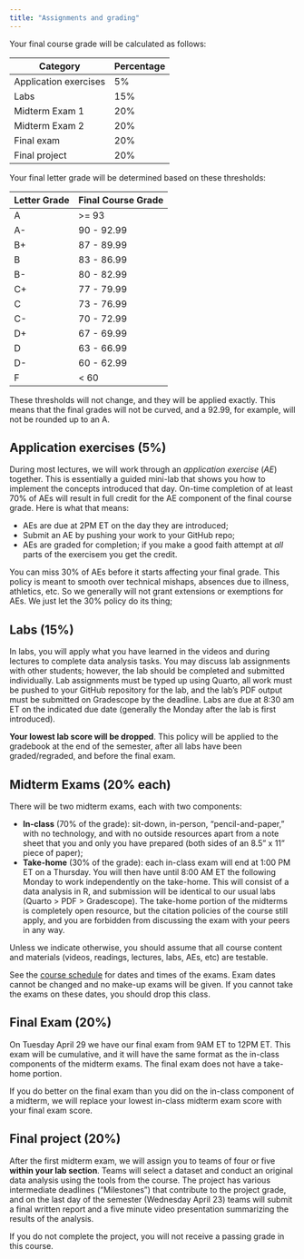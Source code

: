 ```yaml
---
title: "Assignments and grading"
---
```


Your final course grade will be calculated as follows:

| Category              | Percentage |
|-----------------------|------------|
| Application exercises | 5%         |
| Labs                  | 15%        |
| Midterm Exam 1        | 20%        |
| Midterm Exam 2        | 20%        |
| Final exam            | 20%        |
| Final project         | 20%        |

Your final letter grade will be determined based on these thresholds:

| Letter Grade | Final Course Grade |
|--------------|--------------------|
| A            | \>= 93             |
| A-           | 90 - 92.99         |
| B+           | 87 - 89.99         |
| B            | 83 - 86.99         |
| B-           | 80 - 82.99         |
| C+           | 77 - 79.99         |
| C            | 73 - 76.99         |
| C-           | 70 - 72.99         |
| D+           | 67 - 69.99         |
| D            | 63 - 66.99         |
| D-           | 60 - 62.99         |
| F            | \< 60              |

::: callout-warning
These thresholds will not change, and they will be applied exactly. This means that the final grades will not be curved, and a 92.99, for example, will not be rounded up to an A.
:::

## Application exercises (5%)

During most lectures, we will work through an *application exercise* (*AE*) together. This is essentially a guided mini-lab that shows you how to implement the concepts introduced that day. On-time completion of at least 70% of AEs will result in full credit for the AE component of the final course grade. Here is what that means:

-   AEs are due at 2PM ET on the day they are introduced;
-   Submit an AE by pushing your work to your GitHub repo;
-   AEs are graded for completion; if you make a good faith attempt at *all* parts of the exercisem you get the credit.

::: callout-note
You can miss 30% of AEs before it starts affecting your final grade. This policy is meant to smooth over technical mishaps, absences due to illness, athletics, etc. So we generally will not grant extensions or exemptions for AEs. We just let the 30% policy do its thing;
:::

## Labs (15%)

In labs, you will apply what you have learned in the videos and during lectures to complete data analysis tasks. You may discuss lab assignments with other students; however, the lab should be completed and submitted individually. Lab assignments must be typed up using Quarto, all work must be pushed to your GitHub repository for the lab, and the lab’s PDF output must be submitted on Gradescope by the deadline. Labs are due at 8:30 am ET on the indicated due date (generally the Monday after the lab is first introduced).

::: callout-note
**Your lowest lab score will be dropped**. This policy will be applied to the gradebook at the end of the semester, after all labs have been graded/regraded, and before the final exam.
:::

## Midterm Exams (20% each)

There will be two midterm exams, each with two components:

-   **In-class** (70% of the grade): sit-down, in-person, "pencil-and-paper," with no technology, and with no outside resources apart from a note sheet that you and only you have prepared (both sides of an 8.5" x 11" piece of paper);
-   **Take-home** (30% of the grade): each in-class exam will end at 1:00 PM ET on a Thursday. You will then have until 8:00 AM ET the following Monday to work independently on the take-home. This will consist of a data analysis in R, and submission will be identical to our usual labs (Quarto \> PDF \> Gradescope). The take-home portion of the midterms is completely open resource, but the citation policies of the course still apply, and you are forbidden from discussing the exam with your peers in any way.

Unless we indicate otherwise, you should assume that all course content and materials (videos, readings, lectures, labs, AEs, etc) are testable.

::: callout-warning
See the [course schedule](https://sta199-s25.github.io/) for dates and times of the exams. Exam dates cannot be changed and no make-up exams will be given. If you cannot take the exams on these dates, you should drop this class.
:::

## Final Exam (20%)

On Tuesday April 29 we have our final exam from 9AM ET to 12PM ET. This exam will be cumulative, and it will have the same format as the in-class components of the midterm exams. The final exam does not have a take-home portion.

::: callout-note
If you do better on the final exam than you did on the in-class component of a midterm, we will replace your lowest in-class midterm exam score with your final exam score.
:::

## Final project (20%)

After the first midterm exam, we will assign you to teams of four or five **within your lab section**. Teams will select a dataset and conduct an original data analysis using the tools from the course. The project has various intermediate deadlines ("Milestones") that contribute to the project grade, and on the last day of the semester (Wednesday April 23) teams will submit a final written report and a five minute video presentation summarizing the results of the analysis.

::: callout-warning
If you do not complete the project, you will not receive a passing grade in this course.
:::
